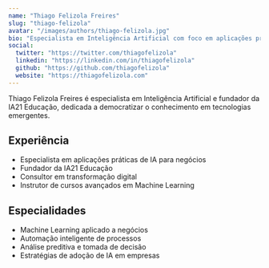 ```yaml
---
name: "Thiago Felizola Freires"
slug: "thiago-felizola"
avatar: "/images/authors/thiago-felizola.jpg"
bio: "Especialista em Inteligência Artificial com foco em aplicações práticas para negócios e educação. Fundador da IA21 Educação."
social:
  twitter: "https://twitter.com/thiagofelizola"
  linkedin: "https://linkedin.com/in/thiagofelizola"
  github: "https://github.com/thiagofelizola"
  website: "https://thiagofelizola.com"
---
```


Thiago Felizola Freires é especialista em Inteligência Artificial e fundador da IA21 Educação, dedicada a democratizar o conhecimento em tecnologias emergentes.

## Experiência

- Especialista em aplicações práticas de IA para negócios
- Fundador da IA21 Educação
- Consultor em transformação digital
- Instrutor de cursos avançados em Machine Learning

## Especialidades

- Machine Learning aplicado a negócios
- Automação inteligente de processos
- Análise preditiva e tomada de decisão
- Estratégias de adoção de IA em empresas